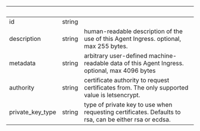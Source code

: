 
| &nbsp;           | &nbsp; | &nbsp;                                                                                                |
| ---------------- | ------ | ----------------------------------------------------------------------------------------------------- |
| id               | string |                                                                                                       |
| description      | string | human-readable description of the use of this Agent Ingress. optional, max 255 bytes.                 |
| metadata         | string | arbitrary user-defined machine-readable data of this Agent Ingress. optional, max 4096 bytes          |
| authority        | string | certificate authority to request certificates from. The only supported value is letsencrypt.          |
| private_key_type | string | type of private key to use when requesting certificates. Defaults to rsa, can be either rsa or ecdsa. |
